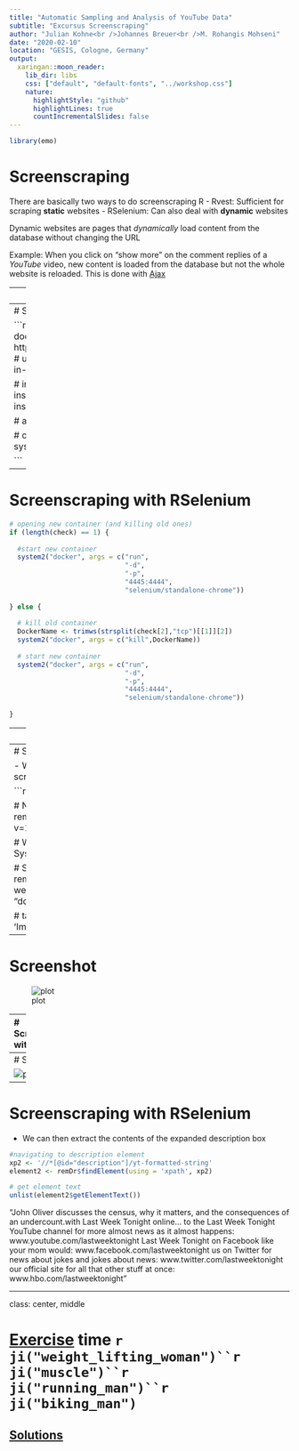 ```yaml
---
title: "Automatic Sampling and Analysis of YouTube Data"
subtitle: "Excursus Screenscraping"
author: "Julian Kohne<br />Johannes Breuer<br />M. Rohangis Mohseni"
date: "2020-02-10"
location: "GESIS, Cologne, Germany"
output:
  xaringan::moon_reader:
    lib_dir: libs
    css: ["default", "default-fonts", "../workshop.css"]
    nature:
      highlightStyle: "github"
      highlightLines: true
      countIncrementalSlides: false
---
```


```r
library(emo)

```


# Screenscraping

There are basically two ways to do screenscraping R
  - Rvest: Sufficient for scraping **static** websites
  - RSelenium: Can also deal with **dynamic** websites

Dynamic websites are pages that _dynamically_ load content from the database without
changing the URL

Example: When you click on "show more" on the comment replies of a _YouTube_ video, new content
is loaded from the database but not the whole website is reloaded. This is done with [Ajax](https://en.wikipedia.org/wiki/Ajax_(programming) )

---
# Screenscraping with Rvest

```r
# installing and attaching package
if ("rvest" %in% installed.packages() != TRUE) {
  install.packages("rvest")};library(rvest)

# defining website and Xpath from inspect function in browser
page <- "https://www.youtube.com/watch?v=1aheRpmurAo&"
Xp <- "/html/body/div[2]/div[4]/div/div[5]
/div[2]/div[2]/div/div[2]/meta[2]"

# getting page
Website <- read_html(page)

# getting node containing the description
Description <- html_nodes(Website, xpath = Xp)

# printing description
html_attr(Description, name = "content")
```
"John Oliver discusses the census, why it matters, and the consequences of an undercount.
Connect with Last Week Tonight online.Subscribe to the Last Week ..."

---
# Screenscraping with RSelenium

```r
# We first have to configure docker and open a docker container:
# https://callumgwtaylor.github.io/blog/2018/02/01/
# using-rselenium-and-docker-to-webscrape-in-r-using-the
# -who-snake-database/

# installing packages
if ("RSelenium" %in% installed.packages() != TRUE) {
  install.packages("RSelenium")
}

# attaching package
library(RSelenium)

# opening docker container from system
check <- system2("docker", args = "ps", stdout = TRUE)

```

---
# Screenscraping with RSelenium

```r

# opening new container (and killing old ones)
if (length(check) == 1) {
  
  #start new container
  system2("docker", args = c("run",
                             "-d",
                             "-p",
                             "4445:4444",
                             "selenium/standalone-chrome"))
  
} else {
  
  # kill old container
  DockerName <- trimws(strsplit(check[2],"tcp")[[1]][2])
  system2("docker", args = c("kill",DockerName))
  
  # start new container
  system2("docker", args = c("run",
                             "-d",
                             "-p",
                             "4445:4444",
                             "selenium/standalone-chrome"))
  
}

```
---
# Screenscraping with RSelenium

```r
# Assigning google chrome docker session
remDr <- RSelenium::remoteDriver(remoteServerAddr = "localhost",
                                 port = 4445L,
                                 browserName = "chrome")

# Waiting for 5 seconds to finish initialization of docker session
Sys.sleep(5)

```

---
# Screenscraping with RSelenium

- We can now navigate to a website and print a screenshot

```r

# Open remote connection
remDr$open()

# Navigate to website
remDr$navigate("https://www.youtube.com/watch?v=1aheRpmurAo&")

# Wait for 2 seconds for the website to load
Sys.sleep(2)

# Scrolling down a bit
webElem <- remDr$findElement("css", "body")
for (i in 20){
  webElem$sendKeysToElement(list(key = "down_arrow"))
}


# take screenshot
remDr$screenshot(file = 'Images/RSeleniumScreenshot.png')
```

---
# Screenshot 

![plot](Images/RSeleniumScreenshot.png)

---
# Screenscraping with RSelenium

 - We can then navigate to the "show more" button, and click it

```r

# Xpath of "show more" button (using inspect element in Browser)
xp <- '//*[@id="more"]/yt-formatted-string'

# navigating to button element
element <- remDr$findElement(using = 'xpath', xp)

# click on button
element$clickElement()

# Scrolling down a bit
webElem <- remDr$findElement("css", "body")
for (i in 20){
  webElem$sendKeysToElement(list(key = "down_arrow"))
}

# take screenshot (we can see that the description box
# is now expanded)
remDr$screenshot(file = 'Images/RSeleniumScreenshot2.png')

```
---
# Screenshot 

![plot](Images/RSeleniumScreenshot2.png)

---
# Screenscraping with RSelenium

- We can then extract the contents of the expanded description box

```r

#navigating to description element
xp2 <- '//*[@id="description"]/yt-formatted-string'
element2 <- remDr$findElement(using = 'xpath', xp2)

# get element text
unlist(element2$getElementText())

```

"John Oliver discusses the census, why it matters, and the consequences of an undercount.\n\nConnect with Last Week Tonight online... \n\nSubscribe to the Last Week Tonight YouTube channel for more almost news as it almost happens: www.youtube.com/lastweektonight \n\nFind Last Week Tonight on Facebook like your mom would: www.facebook.com/lastweektonight \n\nFollow us on Twitter for news about jokes and jokes about news: www.twitter.com/lastweektonight \n\nVisit our official site for all that other stuff at once: www.hbo.com/lastweektonight"

---
class: center, middle

# [Exercise](https://jobreu.github.io/youtube-workshop-gesis-2020/exercises/A2_Excursus_Screenscraping_question.html) time `r ji("weight_lifting_woman")``r ji("muscle")``r ji("running_man")``r ji("biking_man")`

## [Solutions](https://jobreu.github.io/youtube-workshop-gesis-2020/solutions/A2_Excursus_Screenscraping_solution.html)

